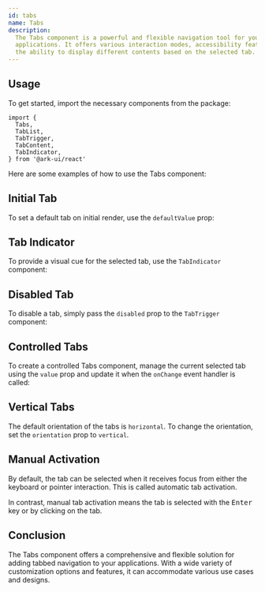 ```yaml
---
id: tabs
name: Tabs
description:
  The Tabs component is a powerful and flexible navigation tool for your
  applications. It offers various interaction modes, accessibility features, and
  the ability to display different contents based on the selected tab.
---
```


## Usage

To get started, import the necessary components from the package:

```tsx
import {
  Tabs,
  TabList,
  TabTrigger,
  TabContent,
  TabIndicator,
} from '@ark-ui/react'
```

Here are some examples of how to use the Tabs component:

<Story name="Basic" />

## Initial Tab

To set a default tab on initial render, use the `defaultValue` prop:

<Story name="InitialTab" />

## Tab Indicator

To provide a visual cue for the selected tab, use the `TabIndicator` component:

<Story name="Indicator" />

## Disabled Tab

To disable a tab, simply pass the `disabled` prop to the `TabTrigger` component:

<Story name="DisabledTab" />

## Controlled Tabs

To create a controlled Tabs component, manage the current selected tab using the
`value` prop and update it when the `onChange` event handler is called:

<Story name="Controlled" />

## Vertical Tabs

The default orientation of the tabs is `horizontal`. To change the orientation,
set the `orientation` prop to `vertical`.

<Story name="Vertical" />

## Manual Activation

By default, the tab can be selected when it receives focus from either the
keyboard or pointer interaction. This is called automatic tab activation.

In contrast, manual tab activation means the tab is selected with the
<kbd>Enter</kbd> key or by clicking on the tab.

<Story name="Manual" />

## Conclusion

The Tabs component offers a comprehensive and flexible solution for adding
tabbed navigation to your applications. With a wide variety of customization
options and features, it can accommodate various use cases and designs.
